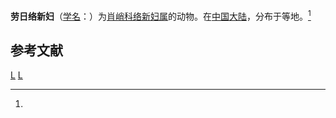 {{Speciesbox
| taxon = Nephila laurinae
| binomial_authority = (Thorell, 1881)<ref name='id13406'>{{cite web| url =http://www.bioinfo.cn/db05/BjdwSpecies.php?action=view&id=13406| title =劳日络新妇| work =《中国动物物种编目数据库》| publisher =中国科学院微生物研究所| author =中国科学院动物研究所| accessdate =2009-04-28| deadurl =yes| archiveurl =https://web.archive.org/web/20160305001640/http://www.bioinfo.cn/db05/BjdwSpecies.php?action=view&id=13406| archivedate =2016-03-05}}</ref>
}}

'''劳日络新妇'''（[[学名|学名]]：{{lang|la|''Nephila laurinae''}}）为[[肖峭科|肖峭科]][[络新妇属|络新妇属]]的动物。在[[中国大陆|中国大陆]]，分布于等地。<ref name='id13406'/>

== 参考文献 ==
{{reflist}}

{{taxonbar}}
[[Category:_1881年描述的动物|L]]
[[Category:络新妇属|L]]
